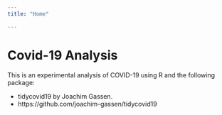 ```yaml
---
title: "Home"

---
```


# Covid-19 Analysis

This is an experimental analysis of COVID-19 using R and the following package:

- tidycovid19 by Joachim Gassen.
- https://github.com/joachim-gassen/tidycovid19


